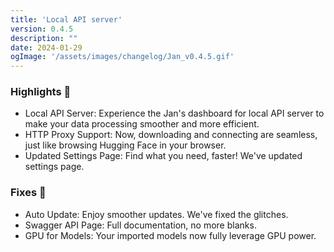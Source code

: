 ```yaml
---
title: 'Local API server'
version: 0.4.5
description: ""
date: 2024-01-29
ogImage: '/assets/images/changelog/Jan_v0.4.5.gif'
---
```



<ChangelogHeader/>

### Highlights 🎉

- Local API Server: Experience the Jan's dashboard for local API server to make your data processing smoother and more efficient.
- HTTP Proxy Support: Now, downloading and connecting are seamless, just like browsing Hugging Face in your browser.
- Updated Settings Page: Find what you need, faster! We've updated settings page.

### Fixes 💫

- Auto Update: Enjoy smoother updates. We've fixed the glitches.
- Swagger API Page: Full documentation, no more blanks.
- GPU for Models: Your imported models now fully leverage GPU power.
